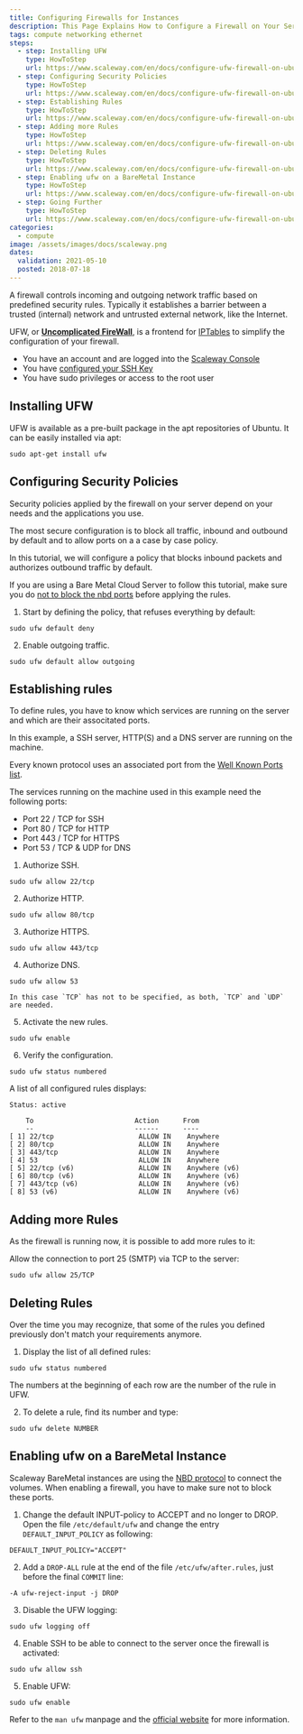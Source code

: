 ```yaml
---
title: Configuring Firewalls for Instances 
description: This Page Explains How to Configure a Firewall on Your Server.
tags: compute networking ethernet
steps:
  - step: Installing UFW
    type: HowToStep
    url: https://www.scaleway.com/en/docs/configure-ufw-firewall-on-ubuntu-bionic-beaver/#-Installing-UFW
  - step: Configuring Security Policies
    type: HowToStep
    url: https://www.scaleway.com/en/docs/configure-ufw-firewall-on-ubuntu-bionic-beaver/#-Configuring-Security-Policies
  - step: Establishing Rules
    type: HowToStep
    url: https://www.scaleway.com/en/docs/configure-ufw-firewall-on-ubuntu-bionic-beaver/#-Establishing-rules
  - step: Adding more Rules
    type: HowToStep
    url: https://www.scaleway.com/en/docs/configure-ufw-firewall-on-ubuntu-bionic-beaver/#-Adding-more-Rules
  - step: Deleting Rules
    type: HowToStep
    url: https://www.scaleway.com/en/docs/configure-ufw-firewall-on-ubuntu-bionic-beaver/#-Deleting-Rules
  - step: Enabling ufw on a BareMetal Instance
    type: HowToStep
    url: https://www.scaleway.com/en/docs/configure-ufw-firewall-on-ubuntu-bionic-beaver/#-Enabling-ufw-on-a-BareMetal-Instance
  - step: Going Further
    type: HowToStep
    url: https://www.scaleway.com/en/docs/configure-ufw-firewall-on-ubuntu-bionic-beaver/#-Going-further
categories:
  - compute
image: /assets/images/docs/scaleway.png
dates:
  validation: 2021-05-10
  posted: 2018-07-18
---
```


A firewall controls incoming and outgoing network traffic based on predefined security rules. Typically it establishes a barrier between a trusted (internal) network and untrusted external network, like the Internet.

UFW, or **[Uncomplicated FireWall](https://en.wikipedia.org/wiki/Uncomplicated_Firewall)**, is a frontend for [IPTables](https://en.wikipedia.org/wiki/Iptables) to simplify the configuration of your firewall.

<Message type="requirement">

  - You have an account and are logged into the [Scaleway Console](https://console.scaleway.com)
  - You have [configured your SSH Key](/console/my-project/how-to/create-ssh-key/)
  - You have sudo privileges or access to the root user

</Message>

## Installing UFW

UFW is available as a pre-built package in the apt repositories of Ubuntu. It can be easily installed via apt:

  ```code
  sudo apt-get install ufw
  ```

## Configuring Security Policies

Security policies applied by the firewall on your server depend on your needs and the applications you use.

The most secure configuration is to block all traffic, inbound and outbound by default and to allow ports on a a case by case policy.

In this tutorial, we will configure a policy that blocks inbound packets and authorizes outbound traffic by default.

<Message type="note">

  If you are using a Bare Metal Cloud Server to follow this tutorial, make sure you do [not to block the nbd ports](#enabling-ufw-on-a-baremetal-instance) before applying the rules.

</Message> 

1. Start by defining the policy, that refuses everything by default:

  ```code
  sudo ufw default deny
  ```

2. Enable outgoing traffic.

  ```code
  sudo ufw default allow outgoing
  ```

## Establishing rules

To define rules, you have to know which services are running on the server and which are their associtated ports.

In this example, a SSH server, HTTP(S) and a DNS server are running on the machine.

Every known protocol uses an associated port from the [Well Known Ports list](https://en.wikipedia.org/wiki/List_of_TCP_and_UDP_port_numbers).

The services running on the machine used in this example need the following ports:

- Port 22 / TCP for SSH
- Port 80 / TCP for HTTP
- Port 443 / TCP for HTTPS
- Port 53 / TCP & UDP for DNS

1. Authorize SSH.

  ```code
  sudo ufw allow 22/tcp
  ```

2. Authorize HTTP.

  ```code
  sudo ufw allow 80/tcp
  ```

3. Authorize HTTPS.

  ```code
  sudo ufw allow 443/tcp
  ```

4. Authorize DNS.

  ```code
  sudo ufw allow 53
  ```

  <Message type="note">

    In this case `TCP` has not to be specified, as both, `TCP` and `UDP` are needed.

  </Message>

5. Activate the new rules.

  ```code
  sudo ufw enable
  ```

6. Verify the configuration.

  ```code
  sudo ufw status numbered
  ```

  A list of all configured rules displays:

  ```code
  Status: active

      To                         Action      From
      --                         ------      ----
  [ 1] 22/tcp                     ALLOW IN    Anywhere
  [ 2] 80/tcp                     ALLOW IN    Anywhere
  [ 3] 443/tcp                    ALLOW IN    Anywhere
  [ 4] 53                         ALLOW IN    Anywhere
  [ 5] 22/tcp (v6)                ALLOW IN    Anywhere (v6)
  [ 6] 80/tcp (v6)                ALLOW IN    Anywhere (v6)
  [ 7] 443/tcp (v6)               ALLOW IN    Anywhere (v6)
  [ 8] 53 (v6)                    ALLOW IN    Anywhere (v6)
  ```

## Adding more Rules

As the firewall is running now, it is possible to add more rules to it:

Allow the connection to port 25 (SMTP) via TCP to the server:

```code
sudo ufw allow 25/TCP
```

## Deleting Rules

Over the time you may recognize, that some of the rules you defined previously don't match your requirements anymore.

1. Display the list of all defined rules:

  ```code
  sudo ufw status numbered
  ```

  The numbers at the beginning of each row are the number of the rule in UFW.

2. To delete a rule, find its number and type:

  ```code
  sudo ufw delete NUMBER
  ```

## Enabling ufw on a BareMetal Instance

Scaleway BareMetal instances are using the [NBD protocol](https://en.wikipedia.org/wiki/Network_block_device) to connect the volumes. When enabling a firewall, you have to make sure not to block these ports.

1. Change the default INPUT-policy to ACCEPT and no longer to DROP. Open the file `/etc/default/ufw` and change the entry `DEFAULT_INPUT_POLICY` as following:

  ```code
  DEFAULT_INPUT_POLICY="ACCEPT"
  ```

2. Add a `DROP-ALL` rule at the end of the file `/etc/ufw/after.rules`, just before the final `COMMIT` line:

  ```code
  -A ufw-reject-input -j DROP
  ```

3. Disable the UFW logging:

  ```code
  sudo ufw logging off
  ```

4. Enable SSH to be able to connect to the server once the firewall is activated:

  ```code
  sudo ufw allow ssh
  ```

5. Enable UFW:

  ```code
  sudo ufw enable
  ```

Refer to the `man ufw` manpage and the [official website](https://wiki.ubuntu.com/UncomplicatedFirewall) for more information.
